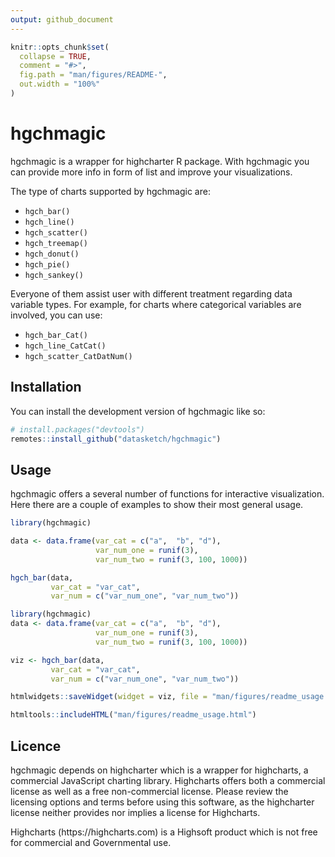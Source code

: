 ```yaml
---
output: github_document
---
```


<!-- README.md is generated from README.Rmd. Please edit that file -->

```r
knitr::opts_chunk$set(
  collapse = TRUE,
  comment = "#>",
  fig.path = "man/figures/README-",
  out.width = "100%"
)
```


# hgchmagic

<!-- badges: start -->
<!-- badges: end -->

hgchmagic is a wrapper for highcharter R package. With hgchmagic you can provide more info in form of list and improve your visualizations.

The type of charts supported by hgchmagic are:

  - `hgch_bar()`
  - `hgch_line()`
  - `hgch_scatter()`
  - `hgch_treemap()`
  - `hgch_donut()`
  - `hgch_pie()`
  - `hgch_sankey()`

Everyone of them assist user with different treatment regarding data variable types. For example, for charts where categorical variables are involved, you can use:

  - `hgch_bar_Cat()`
  - `hgch_line_CatCat()`
  - `hgch_scatter_CatDatNum()`
  


## Installation

You can install the development version of hgchmagic like so:

``` r
# install.packages("devtools")
remotes::install_github("datasketch/hgchmagic")
```

## Usage

hgchmagic offers a several number of functions for interactive visualization. Here there are a couple of examples to show their most general usage.

```r
library(hgchmagic)

data <- data.frame(var_cat = c("a",  "b", "d"),
                   var_num_one = runif(3),
                   var_num_two = runif(3, 100, 1000))

hgch_bar(data, 
         var_cat = "var_cat", 
         var_num = c("var_num_one", "var_num_two"))
```

```r
library(hgchmagic)
data <- data.frame(var_cat = c("a",  "b", "d"),
                   var_num_one = runif(3),
                   var_num_two = runif(3, 100, 1000))

viz <- hgch_bar(data, 
         var_cat = "var_cat", 
         var_num = c("var_num_one", "var_num_two"))

htmlwidgets::saveWidget(widget = viz, file = "man/figures/readme_usage.html")
```

```r
htmltools::includeHTML("man/figures/readme_usage.html")
```



## Licence

hgchmagic depends on highcharter which is a wrapper for highcharts, a commercial JavaScript charting library. Highcharts offers both a commercial license as well as a free non-commercial license. Please review the licensing options and terms before using this software, as the highcharter license neither provides nor implies a license for Highcharts.

Highcharts (https://highcharts.com) is a Highsoft product which is not free for commercial and Governmental use.




